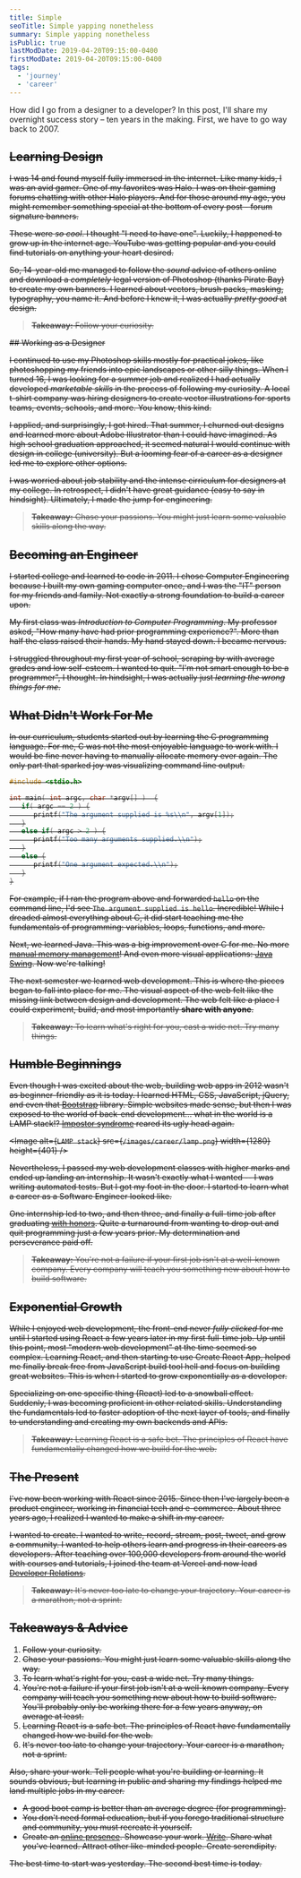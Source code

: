 ```yaml
---
title: Simple
seoTitle: Simple yapping nonetheless
summary: Simple yapping nonetheless
isPublic: true
lastModDate: 2019-04-20T09:15:00-0400
firstModDate: 2019-04-20T09:15:00-0400
tags:
  - 'journey'
  - 'career'
---
```

<C>

How did I go from a designer to a developer? In this post, I'll share my overnight success story – ten years in the making. First, we have to go way back to 2007.
<S/>

## Learning Design

I was 14 and found myself fully immersed in the internet. Like many kids, I was an avid gamer. One of my favorites was Halo. I was on their gaming forums chatting with other Halo players. And for those around my age, you might remember something special at the bottom of every post - forum signature banners.

These were _so cool_. I thought "I need to have one". Luckily, I happened to grow up in the internet age. YouTube was getting popular and you could find tutorials on anything your heart desired.

So, 14-year-old me managed to follow the _sound_ advice of others online and download a _completely_ legal version of Photoshop (thanks Pirate Bay) to create my own banners. I learned about vectors, brush packs, masking, typography, you name it. And before I knew it, I was actually _pretty good_ at design.

> **Takeaway:** Follow your curiosity.
<S/>
## Working as a Designer

I continued to use my Photoshop skills mostly for practical jokes, like photoshopping my friends into epic landscapes or other silly things. When I turned 16, I was looking for a summer job and realized I had actually developed _marketable skills_ in the process of following my curiosity. A local t-shirt company was hiring designers to create vector illustrations for sports teams, events, schools, and more. You know, this kind.

I applied, and surprisingly, I got hired. That summer, I churned out designs and learned more about Adobe Illustrator than I could have imagined. As high school graduation approached, it seemed natural I would continue with design in college (university). But a looming fear of a career as a designer led me to explore other options.

I was worried about job stability and the intense cirriculum for designers at my college. In retrospect, I didn't have great guidance (easy to say in hindsight). Ultimately, I made the jump for engineering.

> **Takeaway:** Chase your passions. You might just learn some valuable skills along the way.
<S/>

## Becoming an Engineer

I started college and learned to code in 2011. I chose Computer Engineering because I built my own gaming computer once, and I was the "IT" person for my friends and family. Not exactly a strong foundation to build a career upon.

My first class was _Introduction to Computer Programming_. My professor asked, "How many have had prior programming experience?". More than half the class raised their hands. My hand stayed down. I became nervous.

I struggled throughout my first year of school, scraping by with average grades and low self-esteem. I wanted to quit. "I'm not smart enough to be a programmer", I thought. In hindsight, I was actually just _learning the wrong things for me_.
<S/>

## What Didn't Work For Me

In our curriculum, students started out by learning the C programming language. For me, C was not the most enjoyable language to work with. I would be fine never having to manually allocate memory ever again. The only part that sparked joy was visualizing command line output.

```c
#include <stdio.h>

int main( int argc, char *argv[] )  {
   if( argc == 2 ) {
      printf("The argument supplied is %s\\n", argv[1]);
   }
   else if( argc > 2 ) {
      printf("Too many arguments supplied.\\n");
   }
   else {
      printf("One argument expected.\\n");
   }
}
```

For example, if I ran the program above and forwarded `hello` on the command line, I'd see `The argument supplied is hello`. Incredible! While I dreaded almost everything about C, it did start teaching me the fundamentals of programming: variables, loops, functions, and more.

Next, we learned Java. This was a big improvement over C for me. No more [manual memory management](<https://en.wikipedia.org/wiki/Garbage_collection_(computer_science)>)! And even more visual applications: [Java Swing](<https://en.wikipedia.org/wiki/Swing_(Java)>). Now we're talking!

The next semester we learned web development. This is where the pieces began to fall into place for me. The visual aspect of the web felt like the missing link between design and development. The web felt like a place I could experiment, build, and most importantly **share with anyone**.

> **Takeaway:** To learn what's right for you, cast a wide net. Try many things.
<S/>

## Humble Beginnings

Even though I was excited about the web, building web apps in 2012 wasn't as beginner-friendly as it is today. I learned HTML, CSS, JavaScript, jQuery, and even that [Bootstrap](<https://en.wikipedia.org/wiki/Bootstrap_(front-end_framework)>) library. Simple websites made sense, but then I was exposed to the world of back-end development... what in the world is a LAMP stack!? [Impostor syndrome](https://en.wikipedia.org/wiki/Impostor_syndrome) reared its ugly head again.

<Image
  alt={`LAMP stack`}
  src={`/images/career/lamp.png`}
  width={1280}
  height={401}
/>

Nevertheless, I passed my web development classes with higher marks and ended up landing an internship. It wasn't exactly what I wanted -- I was writing automated tests. But I got my foot in the door. I started to learn what a career as a Software Engineer looked like.

One internship led to two, and then three, and finally a full-time job after graduating [with honors](https://en.wiktionary.org/wiki/cum_laude). Quite a turnaround from wanting to drop out and quit programming just a few years prior. My determination and perseverance paid off.

> **Takeaway:** You're not a failure if your first job isn't at a well-known company. Every company will teach you something new about how to build software.
<S/>

## Exponential Growth

While I enjoyed web development, the front-end never _fully clicked_ for me until I started using React a few years later in my first full-time job. Up until this point, most "modern web development" at the time seemed so complex. Learning React, and then starting to use Create React App, helped me finally break free from JavaScript build tool hell and focus on building great websites. This is when I started to grow exponentially as a developer.

Specializing on one specific thing (React) led to a snowball effect. Suddenly, I was becoming proficient in other related skills. Understanding the fundamentals led to faster adoption of the next layer of tools, and finally to understanding and creating my own backends and APIs.

> **Takeaway:** Learning React is a safe bet. The principles of React have fundamentally changed how we build for the web.
<S/>

## The Present

I've now been working with React since 2015. Since then I've largely been a product engineer, working in financial tech and e-commerce. About three years ago, I realized I wanted to make a shift in my career.

I wanted to create. I wanted to write, record, stream, post, tweet, and grow a community. I wanted to help others learn and progress in their careers as developers. After teaching over 100,000 developers from around the world with courses and tutorials, I joined the team at Vercel and now lead [Developer Relations](https://leerob.io/blog/head-of-devrel).

> **Takeaway:** It's never too late to change your trajectory. Your career is a marathon, not a sprint.
<S/>

## Takeaways & Advice

1. Follow your curiosity.
1. Chase your passions. You might just learn some valuable skills along the way.
1. To learn what's right for you, cast a wide net. Try many things.
1. You're not a failure if your first job isn't at a well-known company. Every company will teach you something new about how to build software. You'll probably only be working there for a few years anyway, on average at least.
1. Learning React is a safe bet. The principles of React have fundamentally changed how we build for the web.
1. It's never too late to change your trajectory. Your career is a marathon, not a sprint.

Also, share your work. Tell people what you're building or learning. It sounds obvious, but learning in public and sharing my findings helped me land multiple jobs in my career.

- A good boot camp is better than an average degree (for programming).
- You don't need formal education, but if you forego traditional structure and community, you must recreate it yourself.
- Create an [online presence](/blog/beginners-guide-to-the-programming-portfolio#why-do-you-need-a-portfolio). Showcase your work. [Write](/blog/teach-online#writing-online). Share what you've learned. Attract other like-minded people. Create serendipity.

The best time to start was yesterday. The second best time is today.
</C>
